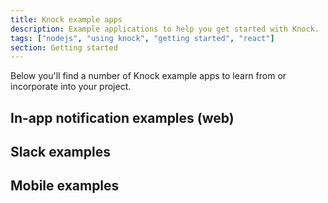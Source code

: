 ```yaml
---
title: Knock example apps
description: Example applications to help you get started with Knock.
tags: ["nodejs", "using knock", "getting started", "react"]
section: Getting started
---
```


Below you'll find a number of Knock example apps to learn from or incorporate into your project.

## In-app notification examples (web)

<SdkCardGroup>
  <SdkCard
    title="In-app feed & toasts"
    linkUrl="https://github.com/knocklabs/in-app-notifications-example-nextjs"
    icon="react"
    languages={["React", "Next.js"]}
    isExternal={true}
  />
  <SdkCard
    title="In-app feed"
    linkUrl="https://github.com/knocklabs/angular-in-app-feed-example"
    icon="angular"
    languages={["Angular"]}
    isExternal={true}
  />
  <SdkCard
    title="Notion-style feed"
    linkUrl="https://github.com/knocklabs/notion-feed-example"
    icon="react"
    languages={["React", "Next.js"]}
    isExternal={true}
  />
</SdkCardGroup>

## Slack examples

<SdkCardGroup>
  <SdkCard
    title="SlackKit example"
    linkUrl="https://github.com/knocklabs/slack-kit-example"
    icon="react"
    languages={["React", "Next.js"]}
    isExternal={true}
  />
</SdkCardGroup>

## Mobile examples

<SdkCardGroup>
  <SdkCard
    title="iOS example"
    linkUrl="https://github.com/knocklabs/ios-example-app"
    icon="swift"
    languages={["Swift"]}
    isExternal={true}
  />
  <SdkCard
    title="Android example"
    linkUrl="https://github.com/knocklabs/knock-android/tree/main/knock-example-app"
    icon="kotlin"
    languages={["Kotlin"]}
    isExternal={true}
  />
</SdkCardGroup>

